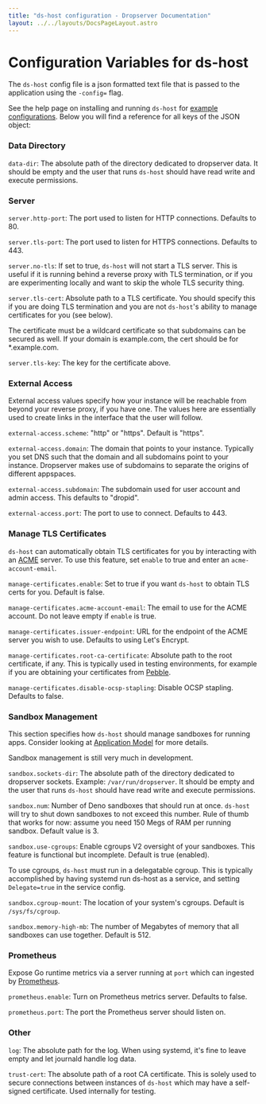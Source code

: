 ```yaml
---
title: "ds-host configuration - Dropserver Documentation"
layout: ../../layouts/DocsPageLayout.astro
---
```



# Configuration Variables for ds-host

<ValidVersion from="0.9.0"></ValidVersion>

The `ds-host` config file is a json formatted text file that is passed to the application using the `-config=` flag.

See the help page on installing and running `ds-host` for [example configurations](ds-host). Below you will find a reference for all keys of the JSON object:

### Data Directory

`data-dir`: The absolute path of the directory dedicated to dropserver data. It should be empty and the user that runs `ds-host` should have read write and execute permissions.

### Server

`server.http-port`: The port used to listen for HTTP connections. Defaults to 80.

`server.tls-port`: The port used to listen for HTTPS connections. Defaults to 443.

`server.no-tls`: If set to true, `ds-host` will not start a TLS server. This is useful if it is running behind a reverse proxy with TLS termination, or if you are experimenting locally and want to skip the whole TLS security thing.

`server.tls-cert`: Absolute path to a TLS certificate. You should specify this if you are doing TLS termination and you are not `ds-host`'s ability to manage certificates for you (see below).

<Note>The certificate must be a wildcard certificate so that subdomains can be secured as well. If your domain is example.com, the cert should be for *.example.com.</Note>

`server.tls-key`: The key for the certificate above.

### External Access

External access values specify how your instance will be reachable from beyond your reverse proxy, if you have one. The values here are essentially used to create links in the interface that the user will follow.

`external-access.scheme`: "http" or "https". Default is "https".

`external-access.domain`: The domain that points to your instance. Typically you set DNS such that the domain and all subdomains point to your instance. Dropserver makes use of subdomains to separate the origins of different appspaces.

`external-access.subdomain`: The subdomain used for user account and admin access. This defaults to "dropid".

`external-access.port`: The port to use to connect. Defaults to 443.

### Manage TLS Certificates

`ds-host` can automatically obtain TLS certificates for you by interacting with an [ACME](https://en.wikipedia.org/wiki/Automatic_Certificate_Management_Environment) server. To use this feature, set `enable` to true and enter an `acme-account-email`.

`manage-certificates.enable`: Set to true if you want `ds-host` to obtain TLS certs for you. Default is false.

`manage-certificates.acme-account-email`: The email to use for the ACME account. Do not leave empty if `enable` is true.

`manage-certificates.issuer-endpoint`: URL for the endpoint of the ACME server you wish to use. Defaults to using Let's Encrypt.

`manage-certificates.root-ca-certificate`: Absolute path to the root certificate, if any. This is typically used in testing environments, for example if you are obtaining your certificates from [Pebble](https://github.com/letsencrypt/pebble).

`manage-certificates.disable-ocsp-stapling`: Disable OCSP stapling. Defaults to false.

### Sandbox Management

This section specifies how `ds-host` should manage sandboxes for running apps. Consider looking at [Application Model](application-model) for more details.

<Note>Sandbox management is still very much in development.</Note>

`sandbox.sockets-dir`: The absolute path of the directory dedicated to dropserver sockets. Example: `/var/run/dropserver`. It should be empty and the user that runs `ds-host` should have read write and execute permissions.

`sandbox.num`: Number of Deno sandboxes that should run at once. `ds-host` will try to shut down sandboxes to not exceed this number. Rule of thumb that works for now: assume you need 150 Megs of RAM per running sandbox. Default value is 3.

`sandbox.use-cgroups`: Enable cgroups V2 oversight of your sandboxes. This feature is functional but incomplete. Default is true (enabled).

<Note>To use cgroups, `ds-host` must run in a delegatable cgroup. This is typically accomplished by having systemd run ds-host as a service, and setting `Delegate=true` in the service config.</Note>

`sandbox.cgroup-mount`: The location of your system's cgroups. Default is `/sys/fs/cgroup`.

`sandbox.memory-high-mb`: The number of Megabytes of memory that all sandboxes can use together. Default is 512.

### Prometheus

Expose Go runtime metrics via a server running at `port` which can ingested by [Prometheus](https://prometheus.io/).

`prometheus.enable`: Turn on Prometheus metrics server. Defaults to false.

`prometheus.port`: The port the Prometheus server should listen on.

### Other

`log`: The absolute path for the log. When using systemd, it's fine to leave empty and let journald handle log data.

`trust-cert`: The absolute path of a root CA certificate. This is solely used to secure connections between instances of `ds-host` which may have a self-signed certificate. Used internally for testing.

